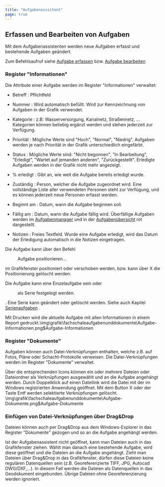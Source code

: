```yaml
---
title: "Aufgabenassistent"
page: true
---
```

## Erfassen und Bearbeiten von Aufgaben

Mit dem Aufgabenassistenten werden neue Aufgaben erfasst und bestehende Aufgaben ge&#228;ndert.

Zum Befehlsaufruf siehe  [Aufgabe erfassen](../fachschaleaufgabenunddokumente/aufgabeerfassen)
 bzw. [Aufgabe bearbeiten](../fachschaleaufgabenunddokumente/aufgabebearbeiten)


### Register &quot;Informationen&quot;
Die Attribute einer Aufgabe werden im Register &quot;Informationen&quot; verwaltet:

- <Bold> Betreff </Bold> : Pflichtfeld

- <Bold> Nummer </Bold> : Wird automatisch bef&#252;llt. Wird zur Kennzeichnung von Aufgaben in der Grafik verwendet.

- <Bold> Kategorie </Bold> : z.B: Wasserversorgung, Kanalnetz, Stra&#223;ennetz, ... Kategorien k&#246;nnen beliebig erg&#228;nzt werden und stehen jederzeit zur Verf&#252;gung.

- <Bold> Priorit&#228;t </Bold> : M&#246;gliche Werte sind &quot;Hoch&quot;, &quot;Normal&quot;, &quot;Niedrig&quot;. Aufgaben werden je nach Priorit&#228;t in der Grafik unterschiedlich eingef&#228;rbt.

- <Bold> Status </Bold> : M&#246;gliche Werte sind: &quot;Nicht begonnen&quot;, &quot;In Bearbeitung&quot;, &quot;Erledigt&quot;, &quot;Wartet auf jemanden anderen&quot;, &quot;Zur&#252;ckgestellt&quot;. Erledigte Aufgaben werden in der Grafik nicht mehr angezeigt.

- <Bold> % erledigt </Bold> : Gibt an, wie weit die Aufgabe bereits erledigt wurde.

- <Bold> Zust&#228;ndig </Bold> : Person, welcher die Aufgabe zugeordnet wird. Eine vollst&#228;ndige Liste aller verwendeten Personen steht zur Verf&#252;gung, und es k&#246;nnen jederzeit neue Personen erfasst werden.

- <Bold> Beginnt am </Bold> : Datum, wann die Aufgabe beginnen soll.

- <Bold> F&#228;llig am </Bold> : Datum, wann die Aufgabe f&#228;llig wird. &#220;berf&#228;llige Aufgaben werden im 
[Aufgabenmanager](../fachschaleaufgabenunddokumente/aufgabenmanager)
 und in der 
[Aufgaben&#252;bersicht](../fachschaleaufgabenunddokumente/aufgabenuebersicht)
 rot dargestellt.

- <Bold> Notizen </Bold> : Freies Textfeld. Wurde eine Aufgabe erledigt, wird das Datum der Erledigung automatisch in die Notizen eingetragen.



Die Aufgabe kann &#252;ber den Befehl  <Menu>Aufgabe positionieren...</Menu>  im Grafikfenster positioniert oder verschoben werden, bzw. kann &#252;ber  <Border>X</Border>  die Positionierung gel&#246;scht werden.

Die Aufgabe kann eine Einzelaufgabe sein oder  <Menu>als Serie festgelegt werden.</Menu> . Eine Serie kann ge&#228;ndert oder gel&#246;scht werden. Siehe auch Kapitel [Serienaufgaben](../fachschaleaufgabenunddokumente/aufgabealsserie)
.

Mit  <Border>Drucken</Border>  wird die aktuelle Aufgabe mit allen Informationen in einem Report gedruckt.<Image>\img\grafik\fachschaleaufgabenunddokumente\Aufgabe-Informationen.png$Aufgabe-Informationen</Image>

### Register &quot;Dokumente&quot;
Aufgaben k&#246;nnen auch Datei-Verkn&#252;pfungen enthalten, welche z.B. auf Fotos, Pl&#228;ne oder Schacht-Protokolle verweisen. Die Datei-Verkn&#252;pfungen werden im Register &quot;Dokumente&quot; verwaltet.

&#220;ber die entsprechenden Icons k&#246;nnen ein oder mehrere Dateien oder Dateiordner als Verkn&#252;pfungen ausgew&#228;hlt und an die Aufgabe angeh&#228;ngt werden.
Durch Doppelklick auf einen Dateilink wird die Datei mit der im Windows registrierten Anwendung ge&#246;ffnet.
Mit dem Button  <Border>X</Border>  oder der Taste  <Border>Entf</Border>  werden selektierte Verkn&#252;pfungen gel&#246;scht.<Image>\img\grafik\fachschaleaufgabenunddokumente\Aufgabe-Dokumente.png$Aufgabe-Dokumente</Image>


### Einf&#252;gen von Datei-Verkn&#252;pfungen &#252;ber Drag&amp;Drop
Dateien k&#246;nnen auch per Drag&amp;Drop aus dem Windows-Explorer in das Register &quot;Dokumente&quot; gezogen und so an die Aufgabe angeh&#228;ngt werden.

Ist der Aufgabenassistent nicht ge&#246;ffnet, kann man Dateien auch in das Grafikfenster ziehen. W&#228;hlt man danach eine bestehende Aufgabe, wird diese ge&#246;ffnet und die Dateien an die Aufgabe angeh&#228;ngt.
<Success>
Zieht man Dateien &#252;ber Drag&amp;Drop in das Grafikfenster, d&#252;rfen diese Dateien keine regul&#228;ren Datenquellen sein (z.B. Georeferenzierte TIFF, JPG, Autocad DWG/DXF,...). In diesem Fall werden die Dateien als Datenquellen in das Geodokument eingebunden. &#220;brige Dateien ohne Georeferenzierung werden ignoriert. 
</Success>

